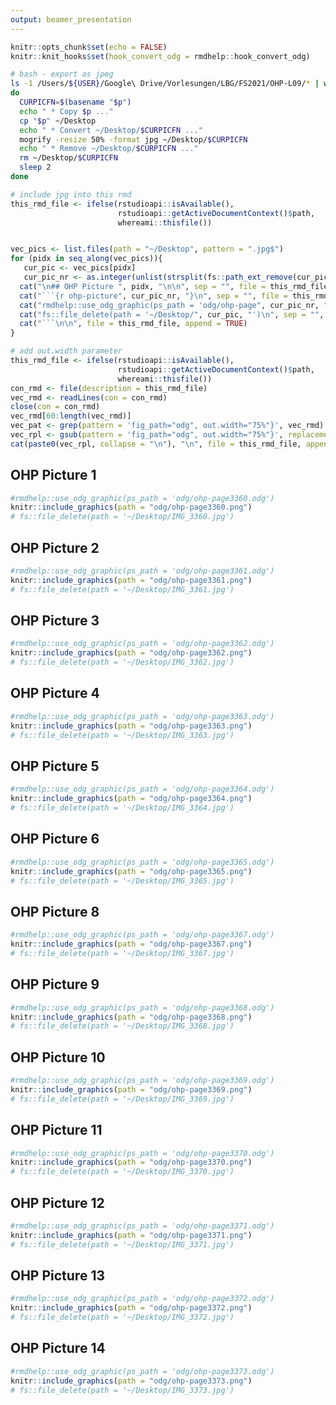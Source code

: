 ```yaml
---
output: beamer_presentation
---
```


```r
knitr::opts_chunk$set(echo = FALSE)
knitr::knit_hooks$set(hook_convert_odg = rmdhelp::hook_convert_odg)
```

```bash
# bash - export as jpeg
ls -1 /Users/${USER}/Google\ Drive/Vorlesungen/LBG/FS2021/OHP-L09/* | while read p
do
  CURPICFN=$(basename "$p")
  echo " * Copy $p ..."
  cp "$p" ~/Desktop
  echo " * Convert ~/Desktop/$CURPICFN ..."
  mogrify -resize 50% -format jpg ~/Desktop/$CURPICFN
  echo " * Remove ~/Desktop/$CURPICFN ..."
  rm ~/Desktop/$CURPICFN
  sleep 2
done

```

```r
# include jpg into this rmd
this_rmd_file <- ifelse(rstudioapi::isAvailable(),
                        rstudioapi::getActiveDocumentContext()$path,
                        whereami::thisfile())


vec_pics <- list.files(path = "~/Desktop", pattern = ".jpg$")
for (pidx in seq_along(vec_pics)){
   cur_pic <- vec_pics[pidx]
   cur_pic_nr <- as.integer(unlist(strsplit(fs::path_ext_remove(cur_pic), "_"))[2])
  cat("\n## OHP Picture ", pidx, "\n\n", sep = "", file = this_rmd_file, append = TRUE)
  cat("```{r ohp-picture", cur_pic_nr, "}\n", sep = "", file = this_rmd_file, append = TRUE)
  cat("rmdhelp::use_odg_graphic(ps_path = 'odg/ohp-page", cur_pic_nr, ".odg')\n", sep = "", file = this_rmd_file, append = TRUE)
  cat("fs::file_delete(path = '~/Desktop/", cur_pic, "')\n", sep = "", file = this_rmd_file, append = TRUE)
  cat("```\n\n", file = this_rmd_file, append = TRUE)
}

```

```r
# add out.width parameter
this_rmd_file <- ifelse(rstudioapi::isAvailable(),
                        rstudioapi::getActiveDocumentContext()$path,
                        whereami::thisfile())
con_rmd <- file(description = this_rmd_file)
vec_rmd <- readLines(con = con_rmd)
close(con = con_rmd)
vec_rmd[60:length(vec_rmd)]
vec_pat <- grep(pattern = 'fig_path="odg", out.width="75%"}', vec_rmd)
vec_rpl <- gsub(pattern = 'fig_path="odg", out.width="75%"}', replacement = 'fig_path="odg", out.width="75%"}', vec_rmd)
cat(paste0(vec_rpl, collapse = "\n"), "\n", file = this_rmd_file, append = FALSE)
```

## OHP Picture 1

```r
#rmdhelp::use_odg_graphic(ps_path = 'odg/ohp-page3360.odg')
knitr::include_graphics(path = "odg/ohp-page3360.png")
# fs::file_delete(path = '~/Desktop/IMG_3360.jpg')
```


## OHP Picture 2

```r
#rmdhelp::use_odg_graphic(ps_path = 'odg/ohp-page3361.odg')
knitr::include_graphics(path = "odg/ohp-page3361.png")
# fs::file_delete(path = '~/Desktop/IMG_3361.jpg')
```


## OHP Picture 3

```r
#rmdhelp::use_odg_graphic(ps_path = 'odg/ohp-page3362.odg')
knitr::include_graphics(path = "odg/ohp-page3362.png")
# fs::file_delete(path = '~/Desktop/IMG_3362.jpg')
```


## OHP Picture 4

```r
#rmdhelp::use_odg_graphic(ps_path = 'odg/ohp-page3363.odg')
knitr::include_graphics(path = "odg/ohp-page3363.png")
# fs::file_delete(path = '~/Desktop/IMG_3363.jpg')
```


## OHP Picture 5

```r
#rmdhelp::use_odg_graphic(ps_path = 'odg/ohp-page3364.odg')
knitr::include_graphics(path = "odg/ohp-page3364.png")
# fs::file_delete(path = '~/Desktop/IMG_3364.jpg')
```


## OHP Picture 6

```r
#rmdhelp::use_odg_graphic(ps_path = 'odg/ohp-page3365.odg')
knitr::include_graphics(path = "odg/ohp-page3365.png")
# fs::file_delete(path = '~/Desktop/IMG_3365.jpg')
```


## OHP Picture 8

```r
#rmdhelp::use_odg_graphic(ps_path = 'odg/ohp-page3367.odg')
knitr::include_graphics(path = "odg/ohp-page3367.png")
# fs::file_delete(path = '~/Desktop/IMG_3367.jpg')
```


## OHP Picture 9

```r
#rmdhelp::use_odg_graphic(ps_path = 'odg/ohp-page3368.odg')
knitr::include_graphics(path = "odg/ohp-page3368.png")
# fs::file_delete(path = '~/Desktop/IMG_3368.jpg')
```


## OHP Picture 10

```r
#rmdhelp::use_odg_graphic(ps_path = 'odg/ohp-page3369.odg')
knitr::include_graphics(path = "odg/ohp-page3369.png")
# fs::file_delete(path = '~/Desktop/IMG_3369.jpg')
```


## OHP Picture 11

```r
#rmdhelp::use_odg_graphic(ps_path = 'odg/ohp-page3370.odg')
knitr::include_graphics(path = "odg/ohp-page3370.png")
# fs::file_delete(path = '~/Desktop/IMG_3370.jpg')
```


## OHP Picture 12

```r
#rmdhelp::use_odg_graphic(ps_path = 'odg/ohp-page3371.odg')
knitr::include_graphics(path = "odg/ohp-page3371.png")
# fs::file_delete(path = '~/Desktop/IMG_3371.jpg')
```


## OHP Picture 13

```r
#rmdhelp::use_odg_graphic(ps_path = 'odg/ohp-page3372.odg')
knitr::include_graphics(path = "odg/ohp-page3372.png")
# fs::file_delete(path = '~/Desktop/IMG_3372.jpg')
```


## OHP Picture 14

```r
#rmdhelp::use_odg_graphic(ps_path = 'odg/ohp-page3373.odg')
knitr::include_graphics(path = "odg/ohp-page3373.png")
# fs::file_delete(path = '~/Desktop/IMG_3373.jpg')
```
                  
